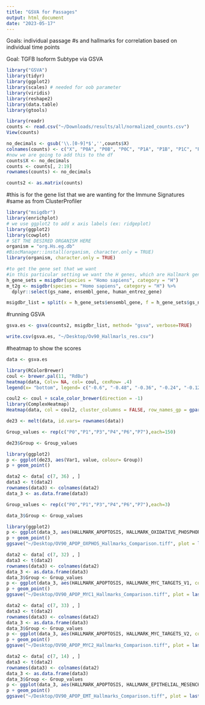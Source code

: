 ```yaml
---
title: "GSVA for Passages"
output: html_document
date: "2023-05-17"
---
```


Goals: individual passage #s and hallmarks for correlation based on individual time points 

Goal: TGFB Isoform Subtype via GSVA
```r
library("GSVA")
library(tidyr)
library(ggplot2)
library(scales) # needed for oob parameter
library(viridis)
library(reshape2)
library(data.table)
library(gtools)
```

```r
library(readr)
counts <- read.csv("~/Downloads/results/all/normalized_counts.csv")
View(counts)
```

```r
no_decimals <- gsub('\\.[0-9]*$','',counts$X)
colnames(counts) <- c("X", "P0A", "P0B", "P0C", "P1A", "P1B", "P1C", "P3A", "P3B", "P3C", "P4A", "P4B", "P4C", "P6A", "P6B", "P6C", "P7A", "P7B", "P7C")
#now we are going to add this to the df 
counts$X <- no_decimals
counts <- counts[, 2:19]
rownames(counts) <- no_decimals
```

```r
counts2 <- as.matrix(counts)
```


#this is for the gene list that we are wanting for the Immune Signatures 
#same as from ClusterProfiler
```r
library("msigdbr")
library(enrichplot)
# we use ggplot2 to add x axis labels (ex: ridgeplot)
library(ggplot2)
library(cowplot)
# SET THE DESIRED ORGANISM HERE
organism = "org.Hs.eg.db"
#BiocManager::install(organism, character.only = TRUE)
library(organism, character.only = TRUE)
```

```r
#to get the gene set that we want
#in this particular setting we want the H genes, which are Hallmark genes 
h_gene_sets = msigdbr(species = "Homo sapiens", category = "H")
m_t2g <- msigdbr(species = "Homo sapiens", category = "H") %>% 
  dplyr::select(gs_name, ensembl_gene, human_entrez_gene)
```

```r
msigdbr_list = split(x = h_gene_sets$ensembl_gene, f = h_gene_sets$gs_name)
```

#running GSVA
```r
gsva.es <- gsva(counts2, msigdbr_list, method= "gsva", verbose=TRUE)
```

```r
write.csv(gsva.es, "~/Desktop/Ov90_Hallmarls_res.csv")
```

#heatmap to show the scores 
```r
data <- gsva.es
```

```r
library(RColorBrewer)
coul <- brewer.pal(11, "RdBu") 
heatmap(data, Colv= NA, col= coul, cexRow= .4) 
legend(x= "bottom", legend= c("-0.6", "-0.48", "-0.36", "-0.24", "-0.12", "0","0.12", "0.24", "0.36", "0.48", "0.6"), fill=coul,  xpd = TRUE, horiz = TRUE,  inset = c(0, -0.4),  bty = "n", cex = 0.75)
```
```r
coul2 <- coul + scale_color_brewer(direction = -1)
library(ComplexHeatmap)
Heatmap(data, col = coul2, cluster_columns = FALSE, row_names_gp = gpar(fontsize = 4))
```

```r
de23 <- melt(data, id.vars= rownames(data))
```

```r
Group_values <- rep(c("P0","P1","P3","P4","P6","P7"),each=150)
```

```r
de23$Group <- Group_values
```


```r
library(ggplot2)
p <- ggplot(de23, aes(Var1, value, colour= Group)) 
p + geom_point()
```
```r
data2 <- data[ c(7, 36) , ]
data3 <- t(data2)
rownames(data3) <- colnames(data2)
data_3 <- as.data.frame(data3)
```

```r
Group_values <- rep(c("P0","P1","P3","P4","P6","P7"),each=3)
```

```r
data_3$Group <- Group_values
```

```r
library(ggplot2)
p <- ggplot(data_3, aes(HALLMARK_APOPTOSIS, HALLMARK_OXIDATIVE_PHOSPHORYLATION, colour= Group)) + theme(panel.background = element_blank(), panel.grid.major= element_line()) + theme(axis.line = element_line(colour = "black")) + theme(legend.key.size = unit(1, 'cm'), legend.text = element_text(size=10), legend.title=element_blank()) + guides(color=guide_legend(ncol=2))
p + geom_point()
ggsave("~/Desktop/OV90_APOP_OXPHOS_Hallmarks_Comparison.tiff", plot = last_plot())
```

```r
data2 <- data[ c(7, 32) , ]
data3 <- t(data2)
rownames(data3) <- colnames(data2)
data_3 <- as.data.frame(data3)
data_3$Group <- Group_values
p <- ggplot(data_3, aes(HALLMARK_APOPTOSIS, HALLMARK_MYC_TARGETS_V1, colour= Group)) + theme(panel.background = element_blank(), panel.grid.major= element_line()) + theme(axis.line = element_line(colour = "black")) + theme(legend.key.size = unit(1, 'cm'), legend.text = element_text(size=8), legend.title=element_blank()) + guides(color=guide_legend(ncol=2)) 
p + geom_point()
ggsave("~/Desktop/OV90_APOP_MYC1_Hallmarks_Comparison.tiff", plot = last_plot())
```

```r
data2 <- data[ c(7, 33) , ]
data3 <- t(data2)
rownames(data3) <- colnames(data2)
data_3 <- as.data.frame(data3)
data_3$Group <- Group_values
p <- ggplot(data_3, aes(HALLMARK_APOPTOSIS, HALLMARK_MYC_TARGETS_V2, colour= Group)) + theme(panel.background = element_blank(), panel.grid.major= element_line()) + theme(axis.line = element_line(colour = "black")) + theme(legend.key.size = unit(1, 'cm'), legend.text = element_text(size=8), legend.title=element_blank()) + guides(color=guide_legend(ncol=2)) 
p + geom_point()
ggsave("~/Desktop/OV90_APOP_MYC2_Hallmarks_Comparison.tiff", plot = last_plot())
```


```r
data2 <- data[ c(7, 14) , ]
data3 <- t(data2)
rownames(data3) <- colnames(data2)
data_3 <- as.data.frame(data3)
data_3$Group <- Group_values
p <- ggplot(data_3, aes(HALLMARK_APOPTOSIS, HALLMARK_EPITHELIAL_MESENCHYMAL_TRANSITION, colour= Group)) + theme(panel.background = element_blank(), panel.grid.major= element_line()) + theme(axis.line = element_line(colour = "black")) + theme(legend.key.size = unit(1, 'cm'), legend.text = element_text(size=8), legend.title=element_blank()) + guides(color=guide_legend(ncol=2)) 
p + geom_point()
ggsave("~/Desktop/OV90_APOP_EMT_Hallmarks_Comparison.tiff", plot = last_plot())
```